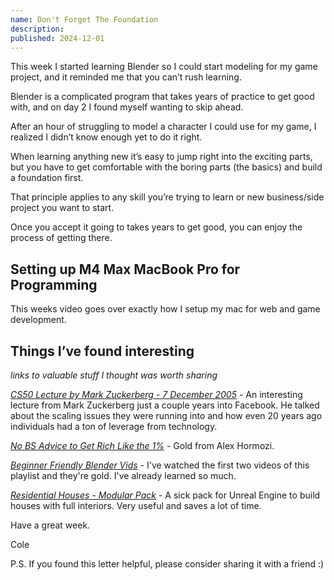 ```yaml
---
name: Don't Forget The Foundation
description:
published: 2024-12-01
---
```


This week I started learning Blender so I could start modeling for my game project, and it reminded me that you can’t rush learning.

Blender is a complicated program that takes years of practice to get good with, and on day 2 I found myself wanting to skip ahead.

After an hour of struggling to model a character I could use for my game, I realized I didn’t know enough yet to do it right.

When learning anything new it’s easy to jump right into the exciting parts, but you have to get comfortable with the boring parts (the basics) and build a foundation first.

That principle applies to any skill you’re trying to learn or new business/side project you want to start.

Once you accept it going to takes years to get good, you can enjoy the process of getting there.

## Setting up M4 Max MacBook Pro for Programming

<VideoPlayer url="https://youtu.be/yCP8ONIB7pY" />

This weeks video goes over exactly how I setup my mac for web and game development.

## Things I’ve found interesting

*links to valuable stuff I thought was worth sharing*

[_*CS50 Lecture by Mark Zuckerberg - 7 December 2005*_](https://www.youtube.com/watch?v=xFFs9UgOAlE) - An interesting lecture from Mark Zuckerberg just a couple years into Facebook. He talked about the scaling issues they were running into and how even 20 years ago individuals had a ton of leverage from technology. 

[_*No BS Advice to Get Rich Like the 1%*_](https://www.youtube.com/watch?v=oDK4g5na4Jw) - Gold from Alex Hormozi.

[_*Beginner Friendly Blender Vids*_](https://www.youtube.com/watch?v=uOmYInaX-wE&list=PLzg4_2BrWAVwSyEgbgYGGflFefgtrmbay) - I've watched the first two videos of this playlist and they're gold. I've already learned so much.

[_*Residential Houses - Modular Pack*_](https://www.fab.com/listings/01d55fcd-24f2-418b-8723-91b212912257) - A sick pack for Unreal Engine to build houses with full interiors. Very useful and saves a lot of time.

Have a great week.

Cole

P.S. If you found this letter helpful, please consider sharing it with a friend :)